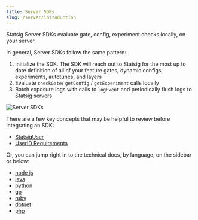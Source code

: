 ```yaml
---
title: Server SDKs
slug: /server/introduction
---
```


Statsig Server SDKs evaluate gate, config, experiment checks locally, on your server.

In general, Server SDKs follow the same pattern:

1. Initialize the SDK.  The SDK will reach out to Statsig for the most up to date definition of all of your feature gates, dynamic configs, experiments, autotunes, and layers
2. Evaluate `checkGate`/ `getConfig` / `getExperiment` calls locally
3. Batch exposure logs with calls to `logEvent` and periodically flush logs to Statsig servers

![Server SDKs](https://user-images.githubusercontent.com/74584483/156812577-bf9af089-eec0-495e-a392-1c4cfe8a2367.png)

There are a few key concepts that may be helpful to review before integrating an SDK:

- [StatsigUser](/server/concepts/user)
- [UserID Requirements](/messages/serverRequiredUserID)

Or, you can jump right in to the technical docs, by language, on the sidebar or below:

- [node js](server/nodejsServerSDK)
- [java](server/javaSdk)
- [python](server/pythonSDK)
- [go](server/golangSDK)
- [ruby](server/rubySDK)
- [dotnet](server/dotnetSDK)
- [php](server/phpSDK)